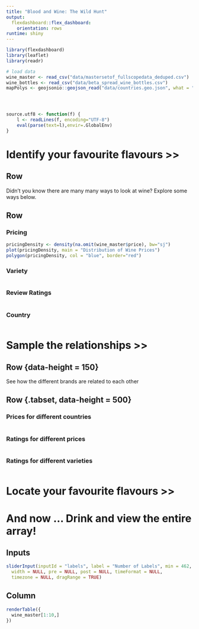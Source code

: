 ```yaml
---
title: "Blood and Wine: The Wild Hunt"
output: 
  flexdashboard::flex_dashboard:
    orientation: rows
runtime: shiny
---
```

  
```r
library(flexdashboard)
library(leaflet)
library(readr)

# load data
wine_master <- read_csv("data/mastersetof_fullscopedata_deduped.csv")
wine_bottles <- read_csv("data/beta_spread_wine_bottles.csv")
mapPolys <- geojsonio::geojson_read("data/countries.geo.json", what = "sp")




source.utf8 <- function(f) {
    l <- readLines(f, encoding="UTF-8")
    eval(parse(text=l),envir=.GlobalEnv)
}
```

Identify your favourite flavours >>
===============================================================
Row {data-height=50}
--------------------------
Didn't you know there are many many ways to look at wine? Explore some ways below.

Row {data-height=500 .tabset .tabset-fade}
--------------------------

### Pricing

```r
pricingDensity <- density(na.omit(wine_master$price), bw="sj")
plot(pricingDensity, main = "Distribution of Wine Prices")
polygon(pricingDensity, col = "blue", border="red")

```

### Variety

```r
```

### Review Ratings

```r
```

### Country
```r

```
Sample the relationships >>
===========================

Row {data-height = 150}
------------------------

See how the different brands are related to each other

Row {.tabset, data-height = 500}
--------------------------------
### Prices for different countries

```r

```

### Ratings for different prices

```r
```

### Ratings for different varieties

```r
```

Locate your favourite flavours >>
=================================


And now ... Drink and view the entire array!{data-orientation=columns}
======================================================================
Inputs {.sidebar}
---------------------------------------------------------------------------------
```r

sliderInput(inputId = "labels", label = "Number of Labels", min = 462, max = nrow(wine_master), value= 500, step = 100, round = TRUE, ticks = TRUE, animate = FALSE,
  width = NULL, pre = NULL, post = NULL, timeFormat = NULL,
  timezone = NULL, dragRange = TRUE)

```

Column
--------------------------------------------------------------------------------
```r
renderTable({
  wine_master[1:10,]
})

```